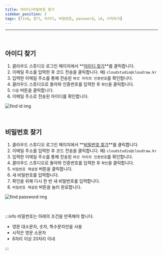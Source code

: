 ```yaml
---
title: 아이디/비밀번호 찾기
sidebar_position: 3
tags: [find, 찾기, 아이디, 비밀번호, password, id, 시작하기]
---
```



<hr />
<br />

## 아이디 찾기

1. 클라우드 스튜디오 로그인 페이지에서 **[아이디 찾기](https://cstudio.app/forgot/id)**를 클릭합니다.
2. 이메일 주소를 입력한 후 코드 전송을 클릭합니다. 예) `cloudstudio@cloudraw.kr`
3. 입력한 이메일 주소를 통해 전송된 `여섯 자리의 인증번호`를 확인합니다.
4. 클라우드 스튜디오로 돌아와 인증번호를 입력한 후 `확인`을 클릭합니다.
5. `다음` 버튼을 클릭합니다.
6. 이메일 주소로 전송된 아이디를 확인합니다.

<div className={styles.imgWrap}>
    <img src={findId} alt="find id img" />
</div>

<p>&nbsp;</p>

## 비밀번호 찾기

1. 클라우드 스튜디오 로그인 페이지에서 **[비밀번호 찾기](https://cstudio.app/forgot/pw)**를 클릭합니다.
2. 이메일 주소를 입력한 후 코드 전송을 클릭합니다. 예) `cloudstudio@cloudraw.kr`
3. 입력한 이메일 주소를 통해 전송된 `여섯 자리의 인증번호`를 확인합니다.
4. 클라우드 스튜디오로 돌아와 인증번호를 입력한 후 `확인`을 클릭합니다.
5. `비밀번호 재설정` 버튼을 클릭합니다.
6. 새 비밀번호를 입력합니다.
7. 확인을 위해 다시 한 번 새 비밀번호를 입력합니다.
8. `비밀번호 재설정` 버튼을 눌러 완료합니다.

<div className={styles.imgWrap}>
    <img src={findPassword} alt="find password img" />
</div>

<p>&nbsp;</p>

:::info
비밀번호는 아래의 조건을 만족해야 합니다.

-   영문 대소문자, 숫자, 특수문자만을 사용
-   시작은 영문 소문자
-   8자리 이상 20자리 이내

:::

